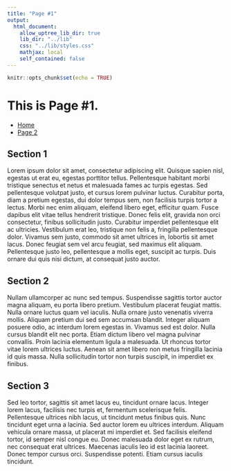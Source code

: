 ```yaml
---
title: "Page #1"
output: 
  html_document:
    allow_uptree_lib_dir: true
    lib_dir: "../lib"
    css: "../lib/styles.css"
    mathjax: local
    self_contained: false
---
```


```r
knitr::opts_chunk$set(echo = TRUE)
```

# This is Page #1.

* [Home](../index.html)
* [Page 2](../node-02/index.html)

## Section 1

Lorem ipsum dolor sit amet, consectetur adipiscing elit. Quisque sapien nisl, egestas ut erat eu, egestas porttitor tellus. Pellentesque habitant morbi tristique senectus et netus et malesuada fames ac turpis egestas. Sed pellentesque volutpat justo, et cursus lorem pulvinar luctus. Curabitur porta, diam a pretium egestas, dui dolor tempus sem, non facilisis turpis tortor a lectus. Morbi nec enim aliquam, eleifend libero eget, efficitur quam. Fusce dapibus elit vitae tellus hendrerit tristique. Donec felis elit, gravida non orci consectetur, finibus sollicitudin justo. Curabitur imperdiet pellentesque elit ac ultricies. Vestibulum erat leo, tristique non felis a, fringilla pellentesque dolor. Vivamus sem justo, commodo sit amet ultrices in, lobortis sit amet lacus. Donec feugiat sem vel arcu feugiat, sed maximus elit aliquam. Pellentesque justo leo, pellentesque a mollis eget, suscipit ac turpis. Duis ornare dui quis nisi dictum, at consequat justo auctor.

## Section 2

Nullam ullamcorper ac nunc sed tempus. Suspendisse sagittis tortor auctor magna aliquam, eu porta libero pretium. Vestibulum placerat feugiat mattis. Nulla ornare luctus quam vel iaculis. Nulla ornare justo venenatis viverra mollis. Aliquam pretium dui sed sem accumsan blandit. Integer aliquam posuere odio, ac interdum lorem egestas in. Vivamus sed est dolor. Nulla cursus blandit elit nec porta. Etiam dictum libero vel magna pulvinar convallis. Proin lacinia elementum ligula a malesuada. Ut rhoncus tortor vitae lorem ultrices luctus. Aenean sit amet libero non metus fringilla lacinia id quis massa. Nulla sollicitudin tortor non turpis suscipit, in imperdiet ex finibus.

## Section 3

Sed leo tortor, sagittis sit amet lacus eu, tincidunt ornare lacus. Integer lorem lacus, facilisis nec turpis et, fermentum scelerisque felis. Pellentesque ultrices nibh lacus, ut tincidunt metus finibus quis. Nunc tincidunt eget urna a lacinia. Sed auctor lorem eu ultrices interdum. Aliquam vehicula ornare massa, ut placerat mi imperdiet et. Sed facilisis eleifend tortor, id semper nisl congue eu. Donec malesuada dolor eget ex rutrum, nec consequat erat ultrices. Maecenas iaculis leo id est lacinia laoreet. Donec tempor cursus orci. Suspendisse potenti. Etiam cursus iaculis tincidunt.

